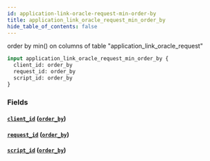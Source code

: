 ```yaml
---
id: application-link-oracle-request-min-order-by
title: application_link_oracle_request_min_order_by
hide_table_of_contents: false
---
```



order by min() on columns of table "application_link_oracle_request"

```graphql
input application_link_oracle_request_min_order_by {
  client_id: order_by
  request_id: order_by
  script_id: order_by
}
```


### Fields

#### [`client_id`](#) ([`order_by`](../enums/order-by))




#### [`request_id`](#) ([`order_by`](../enums/order-by))




#### [`script_id`](#) ([`order_by`](../enums/order-by))






